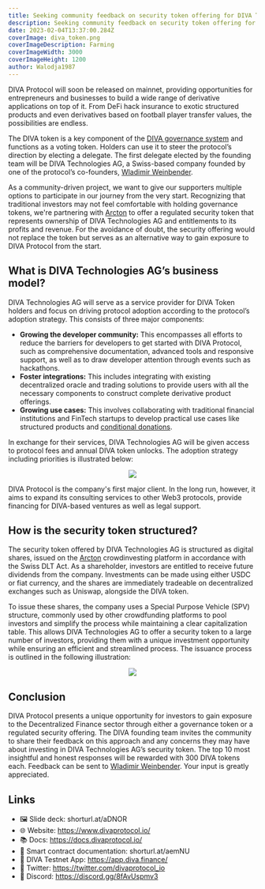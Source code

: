 ```yaml
---
title: Seeking community feedback on security token offering for DIVA Technologies AG
description: Seeking community feedback on security token offering for DIVA Technologies AG
date: 2023-02-04T13:37:00.284Z
coverImage: diva_token.png
coverImageDescription: Farming
coverImageWidth: 3000
coverImageHeight: 1200
author: Walodja1987
---
```


DIVA Protocol will soon be released on mainnet, providing opportunities for entrepreneurs and businesses to build a wide
range of derivative applications on top of it. From DeFi hack insurance to exotic structured products and even derivatives 
based on football player transfer values, the possibilities are endless.

The DIVA token is a key component of the [DIVA governance system](https://www.divaprotocol.io/posts/diva-tokenomics) and functions as a voting token. Holders can use it to steer 
the protocol’s direction by electing a delegate. The first delegate elected by the founding team will be DIVA Technologies AG, 
a Swiss-based company founded by one of the protocol’s co-founders, [Wladimir Weinbender](https://www.linkedin.com/in/wladimir-weinbender-00450a59/).

As a community-driven project, we want to give our supporters multiple options to participate in our journey from the very start.
Recognizing that traditional investors may not feel comfortable with holding governance tokens, we're partnering with [Arcton](https://arcton.com/) 
to offer a regulated security token that represents ownership of DIVA Technologies AG and entitlements to its profits and revenue. 
For the avoidance of doubt, the security offering would not replace the token but serves as an alternative way to gain exposure to DIVA Protocol from the start.

## What is DIVA Technologies AG’s business model?

DIVA Technologies AG will serve as a service provider for DIVA Token holders and focus on driving protocol adoption according to the 
protocol’s adoption strategy. This consists of three major components:
* **Growing the developer community:** This encompasses all efforts to reduce the barriers for developers to get started with DIVA Protocol, 
such as comprehensive documentation, advanced tools and responsive support, as well as to draw developer attention through events such as hackathons.
* **Foster integrations:** This includes integrating with existing decentralized oracle and trading solutions to provide users with all the 
necessary components to construct complete derivative product offerings.
* **Growing use cases:** This involves collaborating with traditional financial institutions and FinTech startups to develop practical use 
cases like structured products and [conditional donations](https://www.divaprotocol.io/posts/diva-conditional-donations).

In exchange for their services, DIVA Technologies AG will be given access to protocol fees and annual DIVA token unlocks. The adoption 
strategy including priorities is illustrated below:

<p align="center">
  <img src="/images/posts/adoption_strategy.png" />
</p>

DIVA Protocol is the company's first major client. In the long run, however, it aims to expand its consulting services to other Web3 protocols,
provide financing for DIVA-based ventures as well as legal support.

## How is the security token structured?

The security token offered by DIVA Technologies AG is structured as digital shares, issued on the [Arcton](https://arcton.com/) crowdinvesting platform in accordance with
the Swiss DLT Act. As a shareholder, investors are entitled to receive future dividends from the company. Investments can be made using either 
USDC or fiat currency, and the shares are immediately tradeable on decentralized exchanges such as Uniswap, alongside the DIVA token.

To issue these shares, the company uses a Special Purpose Vehicle (SPV) structure, commonly used by other crowdfunding platforms to pool investors 
and simplify the process while maintaining a clear capitalization table. This allows DIVA Technologies AG to offer a security token to a large number
of investors, providing them with a unique investment opportunity while ensuring an efficient and streamlined process. The issuance process is outlined in the following illustration:

<p align="center">
  <img src="/images/posts/security_structure.png" />
</p>

## Conclusion

DIVA Protocol presents a unique opportunity for investors to gain exposure to the Decentralized Finance sector through either a governance token 
or a regulated security offering. The DIVA founding team invites the community to share their feedback on this approach and any concerns they may 
have about investing in DIVA Technologies AG’s security token. The top 10 most insightful and honest responses will be rewarded with 300 DIVA tokens
each. Feedback can be sent to [Wladimir Weinbender](mailto:wladimir.weinbender@divatech.ch). Your input is greatly appreciated.

## Links

- 🖼️ Slide deck: shorturl.at/aDNOR 
- 🌐 Website: https://www.divaprotocol.io/
- 📚 Docs: https://docs.divaprotocol.io/
- 📖 Smart contract documentation: shorturl.at/aemNU
- 🍏 DIVA Testnet App: https://app.diva.finance/
- 🦜 Twitter: https://twitter.com/divaprotocol_io 
- 🤖 Discord: https://discord.gg/8fAvUspmv3


